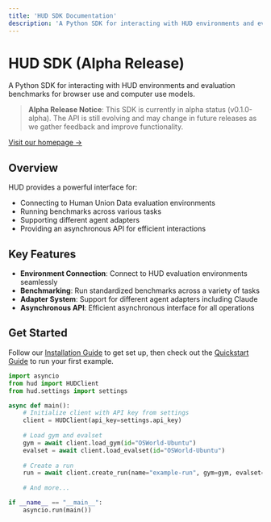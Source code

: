 ```yaml
---
title: 'HUD SDK Documentation'
description: 'A Python SDK for interacting with HUD environments and evaluation benchmarks for browser use and computer use models.'
---
```


# HUD SDK (Alpha Release)

A Python SDK for interacting with HUD environments and evaluation benchmarks for browser use and computer use models.

> **Alpha Release Notice**: This SDK is currently in alpha status (v0.1.0-alpha). The API is still evolving and may change in future releases as we gather feedback and improve functionality.

[Visit our homepage →](https://hud.so)

## Overview

HUD provides a powerful interface for:

- Connecting to Human Union Data evaluation environments
- Running benchmarks across various tasks
- Supporting different agent adapters
- Providing an asynchronous API for efficient interactions

## Key Features

- **Environment Connection**: Connect to HUD evaluation environments seamlessly
- **Benchmarking**: Run standardized benchmarks across a variety of tasks
- **Adapter System**: Support for different agent adapters including Claude
- **Asynchronous API**: Efficient asynchronous interface for all operations

## Get Started

Follow our [Installation Guide](/installation) to get set up, then check out the [Quickstart Guide](/quickstart) to run your first example.

```python
import asyncio
from hud import HUDClient
from hud.settings import settings

async def main():
    # Initialize client with API key from settings
    client = HUDClient(api_key=settings.api_key)
    
    # Load gym and evalset
    gym = await client.load_gym(id="OSWorld-Ubuntu")
    evalset = await client.load_evalset(id="OSWorld-Ubuntu")
    
    # Create a run
    run = await client.create_run(name="example-run", gym=gym, evalset=evalset)
    
    # And more...

if __name__ == "__main__":
    asyncio.run(main())
``` 